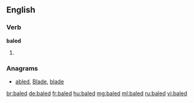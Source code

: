 ==English==

===Verb===
'''baled'''

# {{en-past of|bale}}

===Anagrams===
* [[abled#English|abled]], [[Blade#English|Blade]], [[blade#English|blade]]

[[br:baled]]
[[de:baled]]
[[fr:baled]]
[[hu:baled]]
[[mg:baled]]
[[ml:baled]]
[[ru:baled]]
[[vi:baled]]
